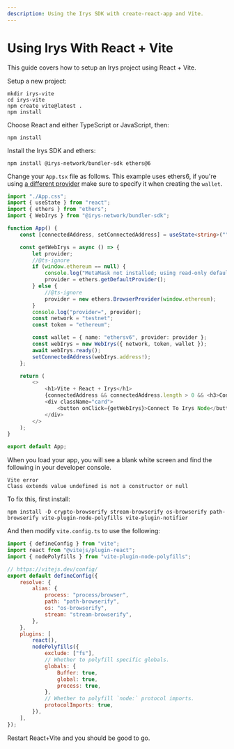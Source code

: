 ```yaml
---
description: Using the Irys SDK with create-react-app and Vite.
---
```


# Using Irys With React + Vite

This guide covers how to setup an Irys project using React + Vite.

Setup a new project:

```console
mkdir irys-vite
cd irys-vite
npm create vite@latest .
npm install
```

Choose React and either TypeScript or JavaScript, then:

```console
npm install
```

Install the Irys SDK and ethers:

```console
npm install @irys-network/bundler-sdk ethers@6
```

Change your `App.tsx` file as follows. This example uses ethers6, if you're using [a different provider](/irys-sdk/irys-in-the-browser#supported-providers) make sure to specify it when creating the `wallet`.

```ts
import "./App.css";
import { useState } from "react";
import { ethers } from "ethers";
import { WebIrys } from "@irys-network/bundler-sdk";

function App() {
	const [connectedAddress, setConnectedAddress] = useState<string>("");

	const getWebIrys = async () => {
		let provider;
		//@ts-ignore
		if (window.ethereum == null) {
			console.log("MetaMask not installed; using read-only defaults");
			provider = ethers.getDefaultProvider();
		} else {
			//@ts-ignore
			provider = new ethers.BrowserProvider(window.ethereum);
		}
		console.log("provider=", provider);
		const network = "testnet";
		const token = "ethereum";

		const wallet = { name: "ethersv6", provider: provider };
		const webIrys = new WebIrys({ network, token, wallet });
		await webIrys.ready();
		setConnectedAddress(webIrys.address!);
	};

	return (
		<>
			<h1>Vite + React + Irys</h1>
			{connectedAddress && connectedAddress.length > 0 && <h3>Connected from: {connectedAddress}</h3>}
			<div className="card">
				<button onClick={getWebIrys}>Connect To Irys Node</button>
			</div>
		</>
	);
}

export default App;
```

When you load your app, you will see a blank white screen and find the following in your developer console.

```
Vite error
Class extends value undefined is not a constructor or null
```

To fix this, first install:

```
npm install -D crypto-browserify stream-browserify os-browserify path-browserify vite-plugin-node-polyfills vite-plugin-notifier
```

And then modify `vite.config.ts` to use the following:

```js
import { defineConfig } from "vite";
import react from "@vitejs/plugin-react";
import { nodePolyfills } from "vite-plugin-node-polyfills";

// https://vitejs.dev/config/
export default defineConfig({
	resolve: {
		alias: {
			process: "process/browser",
			path: "path-browserify",
			os: "os-browserify",
			stream: "stream-browserify",
		},
	},
	plugins: [
		react(),
		nodePolyfills({
			exclude: ["fs"],
			// Whether to polyfill specific globals.
			globals: {
				Buffer: true,
				global: true,
				process: true,
			},
			// Whether to polyfill `node:` protocol imports.
			protocolImports: true,
		}),
	],
});
```

Restart React+Vite and you should be good to go.
